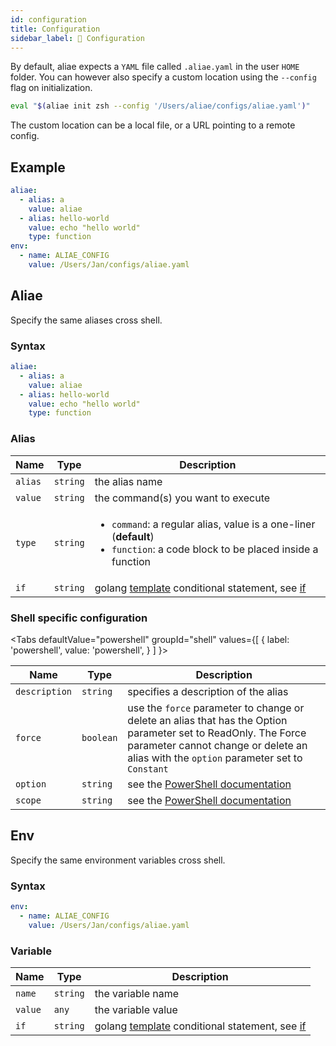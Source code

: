 ```yaml
---
id: configuration
title: Configuration
sidebar_label: 📝 Configuration
---
```


By default, aliae expects a `YAML` file called `.aliae.yaml` in the user `HOME` folder.
You can however also specify a custom location using the `--config` flag on initialization.

```bash
eval "$(aliae init zsh --config '/Users/aliae/configs/aliae.yaml')"
```

The custom location can be a local file, or a URL pointing to a remote config.

## Example

```yaml
aliae:
  - alias: a
    value: aliae
  - alias: hello-world
    value: echo "hello world"
    type: function
env:
  - name: ALIAE_CONFIG
    value: /Users/Jan/configs/aliae.yaml
```

## Aliae

Specify the same aliases cross shell.

### Syntax

```yaml
aliae:
  - alias: a
    value: aliae
  - alias: hello-world
    value: echo "hello world"
    type: function
```

### Alias

| Name    | Type     | Description                                                                                                                                       |
| ------- | -------- | ------------------------------------------------------------------------------------------------------------------------------------------------- |
| `alias` | `string` | the alias name                                                                                                                                    |
| `value` | `string` | the command(s) you want to execute                                                                                                                |
| `type`  | `string` | <ul><li>`command`: a regular alias, value is a one-liner (**default**) </li><li>`function`: a code block to be placed inside a function</li></ul> |
| `if`    | `string` | golang [template][go-text-template] conditional statement, see [if][if]                                                                           |

### Shell specific configuration


<Tabs
  defaultValue="powershell"
  groupId="shell"
  values={[
    { label: 'powershell', value: 'powershell', }
  ]
}>

<TabItem value="powershell">

| Name          | Type      | Description                                                                                                                                                                                              |
| ------------- | --------- | -------------------------------------------------------------------------------------------------------------------------------------------------------------------------------------------------------- |
| `description` | `string`  | specifies a description of the alias                                                                                                                                                                     |
| `force`       | `boolean` | use the `force` parameter to change or delete an alias that has the Option parameter set to ReadOnly. The Force parameter cannot change or delete an alias with the `option` parameter set to `Constant` |
| `option`      | `string`  | see the [PowerShell documentation][set-alias-option]                                                                                                                                                     |
| `scope`       | `string`  | see the [PowerShell documentation][set-scope-option]                                                                                                                                                     |

</TabItem>
</Tabs>

## Env

Specify the same environment variables cross shell.

### Syntax

```yaml
env:
  - name: ALIAE_CONFIG
    value: /Users/Jan/configs/aliae.yaml
```

### Variable

| Name    | Type     | Description                                                             |
| ------- | -------- | ----------------------------------------------------------------------- |
| `name`  | `string` | the variable name                                                       |
| `value` | `any`    | the variable value                                                      |
| `if`    | `string` | golang [template][go-text-template] conditional statement, see [if][if] |

[go-text-template]: https://golang.org/pkg/text/template/
[if]: if.mdx
[set-alias-option]: https://learn.microsoft.com/en-us/powershell/module/microsoft.powershell.utility/set-alias?view=powershell-7.3#-option
[set-scope-option]: https://learn.microsoft.com/en-us/powershell/module/microsoft.powershell.utility/set-alias?view=powershell-7.3#-scope
